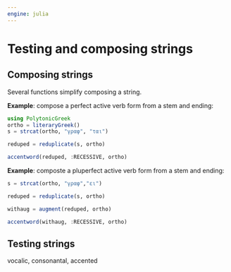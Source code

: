 ```yaml
---
engine: julia
---
```



# Testing and composing strings


## Composing strings

Several functions simplify composing a string.  

**Example**: compose a perfect active verb form from a stem and ending:

```julia
using PolytonicGreek
ortho = literaryGreek()
s = strcat(ortho, "γραφ", "ται")
```
```julia
reduped = reduplicate(s, ortho)
```

```julia
accentword(reduped, :RECESSIVE, ortho)
```


**Example**: composte a pluperfect active verb form from a stem and ending:

```julia
s = strcat(ortho, "γραφ","ει")
```
```julia
reduped = reduplicate(s, ortho)
```
```julia
withaug = augment(reduped, ortho)
```

```julia
accentword(withaug, :RECESSIVE, ortho)
```

## Testing strings

vocalic, consonantal, accented


